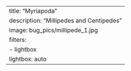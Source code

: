 ---
title: "Myriapoda"
description: "Millipedes and Centipedes"
image: bug_pics/millipede_1.jpg
filters: 
  - lightbox
lightbox: auto
---